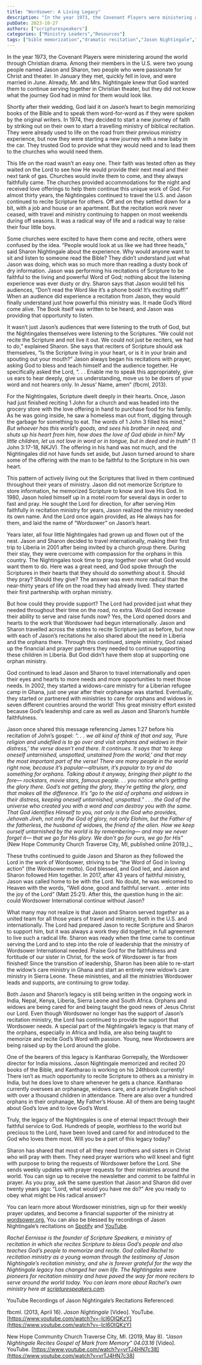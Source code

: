 ```yaml
---
title: "Wordsower: A Living Legacy"
description: "In the year 1973, the Covenant Players were ministering around the world through Christian drama. Among their members in the U.S. were two young people named Ja"
pubDate: 2023-10-27
authors: ["scripturespeakers"]
categories: ["Ministry Leaders","Resources"]
tags: ["bible memorization","dramatic recitation","Jason Nightingale","missionary","Nightingale","Orphan care","recitation","recitation ministry","scripture memorization","Sharon Nightingale","Widow's care","Wordsower","Wordsower International","Wordsower.org"]
---
```


In the year 1973, the Covenant Players were ministering around the world through Christian drama. Among their members in the U.S. were two young people named Jason and Sharon, two people who were passionate for Christ and theater. In January they met, quickly fell in love, and were married in June. Already, Mr. and Mrs. Nightingale knew that God wanted them to continue serving together in Christian theater, but they did not know what the journey God had in mind for them would look like.

Shortly after their wedding, God laid it on Jason’s heart to begin memorizing books of the Bible and to speak them word-for-word as if they were spoken by the original writers. In 1974, they decided to start a new journey of faith by striking out on their own to start a travelling ministry of biblical recitation. They were already used to life on the road from their previous ministry experience, but now they were starting a new journey with a new baby in the car. They trusted God to provide what they would need and to lead them to the churches who would need them.

This life on the road wasn’t an easy one. Their faith was tested often as they waited on the Lord to see how He would provide their next meal and their next tank of gas. Churches would invite them to come, and they always faithfully came. The churches provided accommodations for the night and received love offerings to help them continue this unique work of God. For almost thirty years, the Nightingales continued to travel the U.S. and Jason continued to recite Scripture for others. Off and on they settled down for a bit, with a job and house or an apartment. But the recitation work never ceased, with travel and ministry continuing to happen on most weekends during off seasons. It was a radical way of life and a radical way to raise their four little boys.

Some churches were excited to have them come and recite, others were confused by the idea. “People would look at us like we had three heads,” said Sharon Nightingale about the experience. Why would anyone want to sit and listen to someone read the Bible? They didn’t understand just what Jason was doing, which was so much more than reading a dusty book of dry information. Jason was performing his recitations of Scripture to be faithful to the living and powerful Word of God; nothing about the listening experience was ever dusty or dry. Sharon says that Jason would tell his audiences, “Don’t read the Word like it’s a phone book! It’s exciting stuff!” When an audience did experience a recitation from Jason, they would finally understand just how powerful this ministry was. It made God’s Word come alive. The Book itself was written to be heard, and Jason was providing that opportunity to listen.

It wasn’t just Jason’s audiences that were listening to the truth of God, but the Nightingales themselves were listening to the Scriptures. “We could not recite the Scripture and not live it out. We could not just be reciters, we had to _do_,” explained Sharon. She says that reciters of Scripture should ask themselves, “Is the Scripture living in your heart, or is it in your brain and spouting out your mouth?” Jason always began his recitations with prayer, asking God to bless and teach himself and the audience together. He specifically asked the Lord, “. . . Enable me to speak this appropriately, give us ears to hear deeply, give us understanding, move us to be doers of your word and not hearers only. In Jesus’ Name, amen” (fbcml, 2013).

For the Nightingales, Scripture dwelt deeply in their hearts. Once, Jason had just finished reciting 1 John for a church and was headed into the grocery store with the love offering in hand to purchase food for his family. As he was going inside, he saw a homeless man out front, digging through the garbage for something to eat. The words of 1 John 3 filled his mind,” _But whoever has this world’s goods, and sees his brother in need, and shuts up his heart from him, how does the love of God abide in him? My little children, let us not love in word or in tongue, but in deed and in truth”_ (1 John 3:17-18, NKJV). The offering in his hand was not much, and the Nightingales did not have funds set aside, but Jason turned around to share some of the offering with the man to be faithful to the Scripture in his own heart.

This pattern of actively living out the Scriptures that lived in them continued throughout their years of ministry. Jason did not memorize Scripture to store information, he memorized Scripture to know and love His God. In 1980, Jason holed himself up in a motel room for several days in order to fast and pray. He sought the Lord for direction, for after serving Him faithfully in recitation ministry for years, Jason realized the ministry needed its own name. And the Lord once again provided, as He always has for them, and laid the name of “Wordsower” on Jason’s heart.

Years later, all four little Nightingales had grown up and flown out of the nest. Jason and Sharon decided to travel internationally, making their first trip to Liberia in 2001 after being invited by a church group there. During their stay, they were overcome with compassion for the orphans in this country. The Nightingales took time to pray together over what God would want them to do. Here was a great need, and God spoke through the Scriptures in their hearts that they should do _something_ about it. Should they pray? Should they give? The answer was even more radical than the near-thirty years of life on the road they had already lived. They started their first partnership with orphan ministry.

But how could they provide support? The Lord had provided just what they needed throughout their time on the road, no extra. Would God increase their ability to serve and raise funds now? Yes, the Lord opened doors and hearts to the work that Wordsower had begun internationally. Jason and Sharon travelled across the states to recite Scripture just as before, but now with each of Jason’s recitations he also shared about the need in Liberia and the orphans there. Through this continued, simple ministry, God raised up the financial and prayer partners they needed to continue supporting these children in Liberia. But God didn’t have them stop at supporting one orphan ministry.

God continued to lead Jason and Sharon to travel internationally and open their eyes and hearts to more needs and more opportunities to meet those needs. In 2002, they started a widows-care ministry for a Liberian refugee camp in Ghana, just one year after their orphanage was started. Eventually, they started or partnered with ministries to care for orphans and widows in seven different countries around the world! This great ministry effort existed because God’s leadership and care as well as Jason and Sharon’s humble faithfulness.

Jason once shared this message referencing James 1:27 before his recitation of John’s gospel: _“. . . we all kind of think of that and say, ‘Pure religion and undefiled is to go over and visit orphans and widows in their distress,’ the verse doesn’t end there. It continues. It says that ‘to keep oneself untarnished, unspotted, unstained from the world,’ and that may the most important part of the verse! There are many people in the world right now, because it’s popular—altruism, it’s popular to try and do something for orphans. Talking about it anyway, bringing their plight to the fore— rockstars, movie stars, famous people. . . you notice who’s getting the glory there. God’s not getting the glory, they’re getting the glory, and that makes all the difference. It’s “go to the aid of orphans and widows in their distress, keeping oneself untarnished, unspotted.” . . . the God of the universe who created you with a word and can destroy you with the same. That God identifies Himself to you, not only is the God who provides, Jehovah Jireh, not only the God of glory, not only Elohim, but the Father of the fatherless, the husband of widows, the friend of the alien. How we keep ourself untarnished by the world is by remembering— and may we never forget it— that we go for His glory. We don’t go for ours, we go for His”_ (New Hope Community Church Traverse City, MI, published online 2019_)._

These truths continued to guide Jason and Sharon as they followed the Lord in the work of Wordsower, striving to be “the Word of God in loving action” (the Wordsower motto). God blessed, and God led, and Jason and Sharon followed Him together. In 2017, after 43 years of faithful ministry, Jason was called home to be with the Lord. No doubt, he was welcomed to Heaven with the words, “Well done, good and faithful servant. . .enter into the joy of the Lord” (Matt 25:21). After this, the question hung in the air: could Wordsower International continue without Jason?

What many may not realize is that Jason and Sharon served _together_ as a united team for all those years of travel and ministry, both in the U.S. and internationally. The Lord had prepared Jason to recite Scripture and Sharon to support him, but it was always a work they did together, in full agreement to live such a radical life. Sharon was ready when the time came to continue serving the Lord and to step into the role of leadership that the ministry of Wordsower International needed. Praise God for the faithfulness and fortitude of our sister in Christ, for the work of Wordsower is far from finished! Since the transition of leadership, Sharon has been able to re-start the widow’s care ministry in Ghana and start an entirely new widow’s care ministry in Sierra Leone. These ministries, and all the ministries Wordsower leads and supports, are continuing to grow today.

Both Jason and Sharon’s legacy is still being written in the ongoing work in India, Nepal, Kenya, Liberia, Sierra Leone and South Africa. Orphans and widows are being cared for and being taught the good news of Jesus Christ our Lord. Even though Wordsower no longer has the support of Jason’s recitation ministry, the Lord has continued to provide the support that Wordsower needs. A special part of the Nightingale’s legacy is that many of the orphans, especially in Africa and India, are also being taught to memorize and recite God’s Word with passion. Young, new Wordsowers are being raised up by the Lord around the globe.

One of the bearers of this legacy is Kantharao Gorrepally, the Wordsower director for India missions. Jason Nightingale memorized and recited 20 books of the Bible, and Kantharao is working on his 24thbook currently! There isn’t as much opportunity to recite Scripture to others as a ministry in India, but he does love to share whenever he gets a chance. Kantharao currently oversees an orphanage, widows care, and a private English school with over a thousand children in attendance. There are also over a hundred orphans in their orphanage, My Father’s House. All of them are being taught about God’s love and to love God’s Word.

Truly, the legacy of the Nightingales is one of eternal impact through their faithful service to God. Hundreds of people, worthless to the world but precious to the Lord, have been loved and cared for and introduced to the God who loves them most. Will you be a part of this legacy today?

Sharon has shared that most of all they need brothers and sisters in Christ who will pray with them. They need prayer warriors who will kneel and fight with purpose to bring the requests of Wordsower before the Lord. She sends weekly updates with prayer requests for their ministries around the world. You can sign up to receive the newsletter and commit to be faithful in prayer. As you pray, ask the same question that Jason and Sharon did over twenty years ago: “Lord, what would you have me do?” Are you ready to obey what might be His radical answer?

You can learn more about Wordsower ministries, sign up for their weekly prayer updates, and become a financial supporter of the ministry at [wordsower.org.](http://wordsower.org) You can also be blessed by recordings of Jason Nightingale’s recitations on [Spotify](https://open.spotify.com/show/5R3ij9luV8tgbOViMIh9k9) and [YouTube](https://www.youtube.com/playlist?list=PLrpqCeynFrpoT75xVU9Inq3ar3OvuD0Q7).  
  

_Rachel Eernisse is the founder of Scripture Speakers, a ministry of recitation in which she recites Scripture to bless God’s people and also teaches God’s people to memorize and recite. God called Rachel to recitation ministry as a young woman through the testimony of Jason Nightingale’s recitation ministry, and she is forever grateful for the way the Nightingale legacy has changed her own life. The Nightingales were pioneers for recitation ministry and have paved the way for more reciters to serve around the world today. You can learn more about Rachel’s own ministry here at [scripturespeakers.com](https://scripturespeakers.wordpress.com/about/)._

YouTube Recordings of Jason Nightingale’s Recitations Referenced:

fbcml. (2013, April 16). _Jason Nightingale_ \[Video\]. YouTube. [https://www.youtube.com/watch?v=-Icl6OIQKzY](https://www.youtube.com/watch?v=-Icl6OIQKzY)

New Hope Community Church Traverse City, MI. (2019, May 8). _“Jason Nightingale Recites Gospel of Mark from Memory” 04.03.16_ \[Video\]. YouTube. [https://www.youtube.com/watch?v=vrTJ4HN7c38](https://www.youtube.com/watch?v=vrTJ4HN7c38)